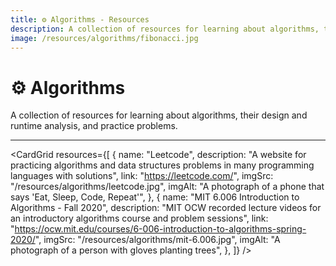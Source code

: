 ```yaml
---
title: ⚙ Algorithms - Resources
description: A collection of resources for learning about algorithms, their design, and runtime analysis. A compilation of lecture videos and tools.
image: /resources/algorithms/fibonacci.jpg
---
```



# ⚙ Algorithms

A collection of resources for learning about algorithms, their design and runtime analysis, and practice problems.

---

<CardGrid
  resources={[
    {
      name: "Leetcode",
      description:
        "A website for practicing algorithms and data structures problems in many programming languages with solutions",
      link: "https://leetcode.com/",
      imgSrc: "/resources/algorithms/leetcode.jpg",
      imgAlt: "A photograph of a phone that says 'Eat, Sleep, Code, Repeat'",
    },
    {
      name: "MIT 6.006 Introduction to Algorithms - Fall 2020",
      description:
        "MIT OCW recorded lecture videos for an introductory algorithms course and problem sessions",
      link: "https://ocw.mit.edu/courses/6-006-introduction-to-algorithms-spring-2020/",
      imgSrc: "/resources/algorithms/mit-6.006.jpg",
      imgAlt: "A photograph of a person with gloves planting trees",
    },
  ]}
/>
